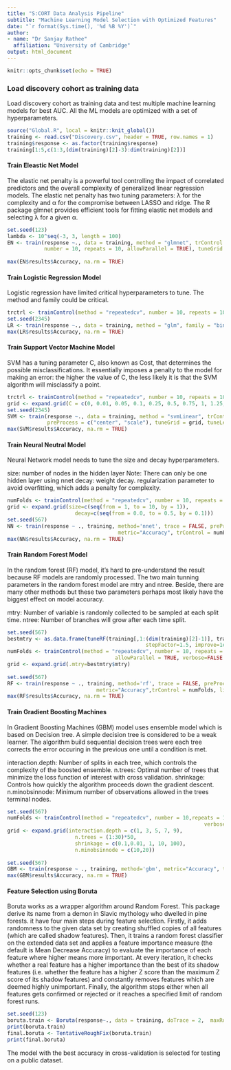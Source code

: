 ```yaml
---
title: "S:CORT Data Analysis Pipeline"
subtitle: "Machine Learning Model Selection with Optimized Features"
date: "`r format(Sys.time(), '%d %B %Y')`"
author:
- name: "Dr Sanjay Rathee"
  affiliation: "University of Cambridge"
output: html_document
---
```


```r
knitr::opts_chunk$set(echo = TRUE)
```

### Load discovery cohort as training data

Load discovery cohort as training data and test multiple machine learning models for best AUC. All the ML models are optimized with a set of hyperparameters. 

```r
source("Global.R", local = knitr::knit_global())
training <- read.csv("Discovery.csv", header = TRUE, row.names = 1)
training$response <- as.factor(training$response)
training[1:5,c(1:3,(dim(training)[2]-3):dim(training)[2])]
```

#### Train Eleastic Net Model

The elastic net penalty is a powerful tool controlling the impact of correlated predictors and the overall complexity of generalized linear regression models. The elastic net penalty has two tuning parameters: λ for the complexity and α for the compromise between LASSO and ridge. The R package glmnet provides efficient tools for fitting elastic net models and selecting λ for a given α.

```r
set.seed(123)
lambda <- 10^seq(-3, 3, length = 100)
EN <- train(response ~., data = training, method = "glmnet", trControl = trainControl(method = "repeatedcv",
            number = 10, repeats = 10, allowParallel = TRUE), tuneGrid = expand.grid(alpha = seq(0,1,0.1),
                                                                                     lambda = lambda))
max(EN$results$Accuracy, na.rm = TRUE)
```

#### Train Logistic Regression Model

Logistic regression have limited critical hyperparameters to tune. The method and family could be critical.

```r
trctrl <- trainControl(method = "repeatedcv", number = 10, repeats = 10, allowParallel = TRUE)
set.seed(2345)
LR <- train(response ~., data = training, method = "glm", family = "binomial", trControl=trctrl, tuneLength = 10)
max(LR$results$Accuracy, na.rm = TRUE)
```

#### Train Support Vector Machine Model

SVM has a tuning parameter C, also known as Cost, that determines the possible misclassifications. It essentially imposes a penalty to the model for making an error: the higher the value of C, the less likely it is that the SVM algorithm will misclassify a point.

```r
trctrl <- trainControl(method = "repeatedcv", number = 10, repeats = 10, allowParallel = TRUE,classProbs =  TRUE)
grid <- expand.grid(C = c(0, 0.01, 0.05, 0.1, 0.25, 0.5, 0.75, 1, 1.25, 1.5, 1.75, 2,5))
set.seed(2345)
SVM <- train(response ~., data = training, method = "svmLinear", trControl=trctrl, 
             preProcess = c("center", "scale"), tuneGrid = grid, tuneLength = 10)
max(SVM$results$Accuracy, na.rm = TRUE)
```


#### Train Neural Neutral Model

Neural Network model needs to tune the size and decay hyperparameters.

size: number of nodes in the hidden layer Note: There can only be one hidden layer using nnet
decay: weight decay. regularization parameter to avoid overfitting, which adds a penalty for complexity.

```r
numFolds <- trainControl(method = "repeatedcv", number = 10, repeats = 10,allowParallel = TRUE, search = "grid")
grid <- expand.grid(size=c(seq(from = 1, to = 10, by = 1)),
                      decay=c(seq(from = 0.0, to = 0.5, by = 0.1)))
set.seed(567)
NN <- train(response ~ ., training, method='nnet', trace = FALSE, preProcess = c('center', 'scale'), 
                                    metric="Accuracy", trControl = numFolds, linout=FALSE, tuneGrid=grid)
max(NN$results$Accuracy, na.rm = TRUE)
```

#### Train Random Forest Model

In the random forest (RF) model, it's hard to pre-understand the result because RF models are randomly processed. The two main tunning parameters in the random forest model are mtry and ntree. Beside, there are many other methods but these two parameters perhaps most likely have the biggest effect on model accuracy.

mtry: Number of variable is randomly collected to be sampled at each split time.
ntree: Number of branches will grow after each time split.

```r
set.seed(567)
bestmtry <- as.data.frame(tuneRF(training[,1:(dim(training)[2]-1)], training$response, 
                                             stepFactor=1.5, improve=1e-5, ntree=2000))
numFolds <- trainControl(method = "repeatedcv", number = 10, repeats = 10, 
                                   allowParallel = TRUE, verbose=FALSE , search = "grid")
grid <- expand.grid(.mtry=bestmtry$mtry)
  
set.seed(567)
RF <- train(response ~ ., training, method='rf', trace = FALSE, preProcess = c('center', 'scale'), 
                             metric="Accuracy",trControl = numFolds, linout=FALSE, tuneGrid=grid)
max(RF$results$Accuracy, na.rm = TRUE)
```


#### Train Gradient Boosting Machines

In Gradient Boosting Machines (GBM) model uses ensemble model which is based on Decision tree. A simple decision tree is considered to be a weak learner. The algorithm build sequential decision trees were each tree corrects the error occuring in the previous one until a condition is met.

interaction.depth: Number of splits in each tree, which controls the complexity of the boosted ensemble.
n.trees: Optimal number of trees that minimize the loss function of interest with cross validation.
shrinkage: Controls how quickly the algorithm proceeds down the gradient descent.
n.minobsinnode: Minimum number of observations allowed in the trees terminal nodes.

```r
set.seed(567)
numFolds <- trainControl(method = "repeatedcv", number = 10,repeats = 10, allowParallel = TRUE, 
                                                                verbose=FALSE , search = "grid")
grid <- expand.grid(interaction.depth = c(1, 3, 5, 7, 9), 
                      n.trees = (1:30)*50, 
                      shrinkage = c(0.1,0.01, 1, 10, 100),
                      n.minobsinnode = c(10,20))
  
set.seed(567)
GBM <- train(response ~ ., training, method='gbm', metric="Accuracy", trControl = numFolds, tuneGrid=grid,verbose=FALSE)
max(GBM$results$Accuracy, na.rm = TRUE)
```

#### Feature Selection using Boruta

Boruta works as a wrapper algorithm around Random Forest. This package derive its name from a demon in Slavic mythology who dwelled in pine forests. it have four main steps during feature selection. Firstly, it adds randomness to the given data set by creating shuffled copies of all features (which are called shadow features). Then, it trains a random forest classifier on the extended data set and applies a feature importance measure (the default is Mean Decrease Accuracy) to evaluate the importance of each feature where higher means more important. At every iteration, it checks whether a real feature has a higher importance than the best of its shadow features (i.e. whether the feature has a higher Z score than the maximum Z score of its shadow features) and constantly removes features which are deemed highly unimportant. Finally, the algorithm stops either when all features gets confirmed or rejected or it reaches a specified limit of random forest runs.

```r
set.seed(123)
boruta.train <- Boruta(response~., data = training, doTrace = 2,  maxRuns= 3000, pValue = 0.05)
print(boruta.train)
final.boruta <- TentativeRoughFix(boruta.train)
print(final.boruta)
```

The model with the best accuracy in cross-validation is selected for testing on a public dataset.
